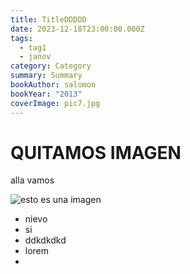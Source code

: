 ```yaml
---
title: TitleDDDDD
date: 2023-12-18T23:00:00.000Z
tags:
  - tag1
  - janov
category: Category
summary: Summary
bookAuthor: salomon
bookYear: "2013"
coverImage: pic7.jpg
---
```


# QUITAMOS IMAGEN

alla vamos

![esto es una imagen](https://images.ctfassets.net/hrltx12pl8hq/5KiKmVEsCQPMNrbOE6w0Ot/341c573752bf35cb969e21fcd279d3f9/hero-img_copy.jpg?fit=fill&w=600&h=400 "imagen")

- nievo
- si
- ddkdkdkd
- lorem
-
